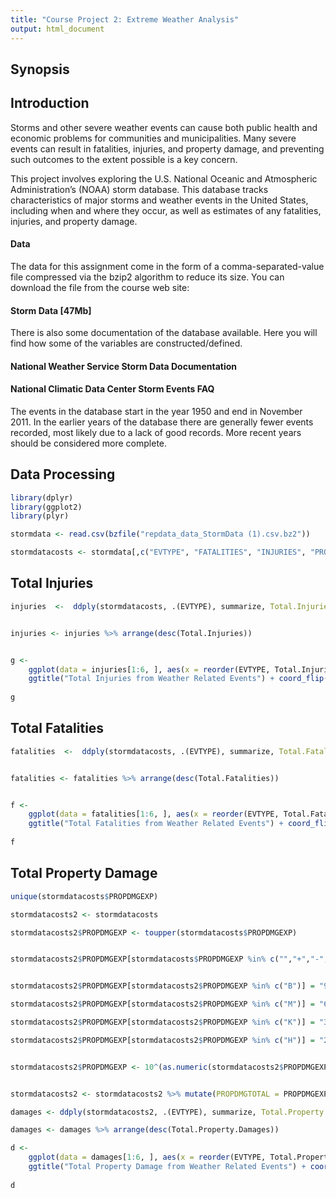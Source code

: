 ```yaml
---
title: "Course Project 2: Extreme Weather Analysis"
output: html_document
---
```



## Synopsis

## Introduction

Storms and other severe weather events can cause both public health and economic problems for communities and municipalities. Many severe events can result in fatalities, injuries, and property damage, and preventing such outcomes to the extent possible is a key concern.

This project involves exploring the U.S. National Oceanic and Atmospheric Administration's (NOAA) storm database. This database tracks characteristics of major storms and weather events in the United States, including when and where they occur, as well as estimates of any fatalities, injuries, and property damage.

#### Data
The data for this assignment come in the form of a comma-separated-value file compressed via the bzip2 algorithm to reduce its size. You can download the file from the course web site:

#### Storm Data [47Mb]
There is also some documentation of the database available. Here you will find how some of the variables are constructed/defined.

#### National Weather Service Storm Data Documentation
#### National Climatic Data Center Storm Events FAQ
The events in the database start in the year 1950 and end in November 2011. In the earlier years of the database there are generally fewer events recorded, most likely due to a lack of good records. More recent years should be considered more complete.

## Data Processing
```r
library(dplyr)
library(ggplot2)
library(plyr)
```

```r
stormdata <- read.csv(bzfile("repdata_data_StormData (1).csv.bz2"))

stormdatacosts <- stormdata[,c("EVTYPE", "FATALITIES", "INJURIES", "PROPDMG", "PROPDMGEXP")]
```


## Total Injuries

```r
injuries  <-  ddply(stormdatacosts, .(EVTYPE), summarize, Total.Injuries = sum(INJURIES,na.rm=TRUE))


injuries <- injuries %>% arrange(desc(Total.Injuries))


g <-
    ggplot(data = injuries[1:6, ], aes(x = reorder(EVTYPE, Total.Injuries), y = Total.Injuries,fill = EVTYPE)) + geom_bar(stat = "identity") + xlab("Event Type") + ylab("Total Injuries") +
    ggtitle("Total Injuries from Weather Related Events") + coord_flip() 
    
g

```

## Total Fatalities

```r
fatalities  <-  ddply(stormdatacosts, .(EVTYPE), summarize, Total.Fatalities = sum(FATALITIES,na.rm=TRUE))


fatalities <- fatalities %>% arrange(desc(Total.Fatalities))


f <-
    ggplot(data = fatalities[1:6, ], aes(x = reorder(EVTYPE, Total.Fatalities), y = Total.Fatalities,fill = EVTYPE)) + geom_bar(stat = "identity") + xlab("Event Type") + ylab("Total Fatalities") +
    ggtitle("Total Fatalities from Weather Related Events") + coord_flip() 
    
f

```

## Total Property Damage 

```r
unique(stormdatacosts$PROPDMGEXP)

stormdatacosts2 <- stormdatacosts

stormdatacosts2$PROPDMGEXP <- toupper(stormdatacosts$PROPDMGEXP)


stormdatacosts2$PROPDMGEXP[stormdatacosts$PROPDMGEXP %in% c("","+","-","?")] = "0"


stormdatacosts2$PROPDMGEXP[stormdatacosts2$PROPDMGEXP %in% c("B")] = "9"

stormdatacosts2$PROPDMGEXP[stormdatacosts2$PROPDMGEXP %in% c("M")] = "6"

stormdatacosts2$PROPDMGEXP[stormdatacosts2$PROPDMGEXP %in% c("K")] = "3"

stormdatacosts2$PROPDMGEXP[stormdatacosts2$PROPDMGEXP %in% c("H")] = "2"


stormdatacosts2$PROPDMGEXP <- 10^(as.numeric(stormdatacosts2$PROPDMGEXP))


stormdatacosts2 <- stormdatacosts2 %>% mutate(PROPDMGTOTAL = PROPDMGEXP * PROPDMG)

damages <- ddply(stormdatacosts2, .(EVTYPE), summarize, Total.Property.Damages = sum(PROPDMGTOTAL,na.rm=TRUE))

damages <- damages %>% arrange(desc(Total.Property.Damages))

d <-
    ggplot(data = damages[1:6, ], aes(x = reorder(EVTYPE, Total.Property.Damages), y = Total.Property.Damages,fill = EVTYPE)) + geom_bar(stat = "identity") + xlab("Event Type") + ylab("Total Property Damage") +
    ggtitle("Total Property Damage from Weather Related Events") + coord_flip() 
    
d

```